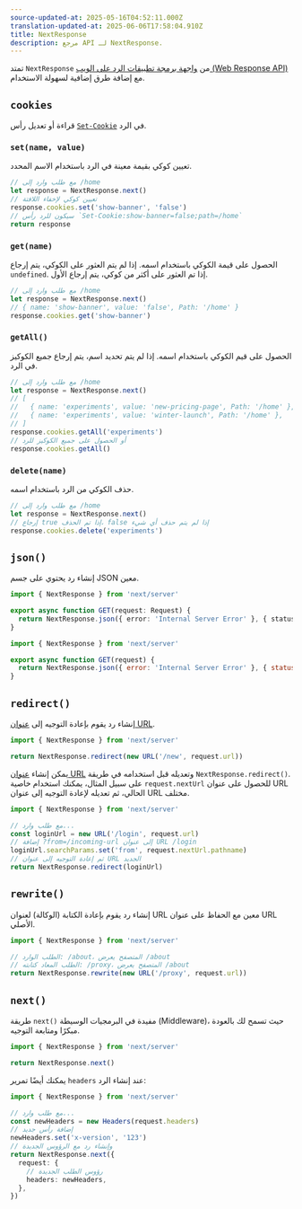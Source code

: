 ```yaml
---
source-updated-at: 2025-05-16T04:52:11.000Z
translation-updated-at: 2025-06-06T17:58:04.910Z
title: NextResponse
description: مرجع API لـ NextResponse.
---
```


تمتد `NextResponse` من [واجهة برمجة تطبيقات الرد على الويب (Web Response API)](https://developer.mozilla.org/docs/Web/API/Response) مع إضافة طرق إضافية لسهولة الاستخدام.

## `cookies`

قراءة أو تعديل رأس [`Set-Cookie`](https://developer.mozilla.org/docs/Web/HTTP/Headers/Set-Cookie) في الرد.

### `set(name, value)`

تعيين كوكي بقيمة معينة في الرد باستخدام الاسم المحدد.

```ts
// مع طلب وارد إلى /home
let response = NextResponse.next()
// تعيين كوكي لإخفاء اللافتة
response.cookies.set('show-banner', 'false')
// سيكون للرد رأس `Set-Cookie:show-banner=false;path=/home`
return response
```

### `get(name)`

الحصول على قيمة الكوكي باستخدام اسمه. إذا لم يتم العثور على الكوكي، يتم إرجاع `undefined`. إذا تم العثور على أكثر من كوكي، يتم إرجاع الأول.

```ts
// مع طلب وارد إلى /home
let response = NextResponse.next()
// { name: 'show-banner', value: 'false', Path: '/home' }
response.cookies.get('show-banner')
```

### `getAll()`

الحصول على قيم الكوكي باستخدام اسمه. إذا لم يتم تحديد اسم، يتم إرجاع جميع الكوكيز في الرد.

```ts
// مع طلب وارد إلى /home
let response = NextResponse.next()
// [
//   { name: 'experiments', value: 'new-pricing-page', Path: '/home' },
//   { name: 'experiments', value: 'winter-launch', Path: '/home' },
// ]
response.cookies.getAll('experiments')
// أو الحصول على جميع الكوكيز للرد
response.cookies.getAll()
```

### `delete(name)`

حذف الكوكي من الرد باستخدام اسمه.

```ts
// مع طلب وارد إلى /home
let response = NextResponse.next()
// إرجاع true إذا تم الحذف، false إذا لم يتم حذف أي شيء
response.cookies.delete('experiments')
```

## `json()`

إنشاء رد يحتوي على جسم JSON معين.

```ts filename="app/api/route.ts" switcher
import { NextResponse } from 'next/server'

export async function GET(request: Request) {
  return NextResponse.json({ error: 'Internal Server Error' }, { status: 500 })
}
```

```js filename="app/api/route.js" switcher
import { NextResponse } from 'next/server'

export async function GET(request) {
  return NextResponse.json({ error: 'Internal Server Error' }, { status: 500 })
}
```

## `redirect()`

إنشاء رد يقوم بإعادة التوجيه إلى [عنوان URL](https://developer.mozilla.org/docs/Web/API/URL).

```ts
import { NextResponse } from 'next/server'

return NextResponse.redirect(new URL('/new', request.url))
```

يمكن إنشاء [عنوان URL](https://developer.mozilla.org/docs/Web/API/URL) وتعديله قبل استخدامه في طريقة `NextResponse.redirect()`. على سبيل المثال، يمكنك استخدام خاصية `request.nextUrl` للحصول على عنوان URL الحالي، ثم تعديله لإعادة التوجيه إلى عنوان URL مختلف.

```ts
import { NextResponse } from 'next/server'

// مع طلب وارد...
const loginUrl = new URL('/login', request.url)
// إضافة ?from=/incoming-url إلى عنوان URL /login
loginUrl.searchParams.set('from', request.nextUrl.pathname)
// ثم إعادة التوجيه إلى عنوان URL الجديد
return NextResponse.redirect(loginUrl)
```

## `rewrite()`

إنشاء رد يقوم بإعادة الكتابة (الوكالة) لعنوان URL معين مع الحفاظ على عنوان URL الأصلي.

```ts
import { NextResponse } from 'next/server'

// الطلب الوارد: /about، المتصفح يعرض /about
// الطلب المعاد كتابته: /proxy، المتصفح يعرض /about
return NextResponse.rewrite(new URL('/proxy', request.url))
```

## `next()`

طريقة `next()` مفيدة في البرمجيات الوسيطة (Middleware)، حيث تسمح لك بالعودة مبكرًا ومتابعة التوجيه.

```ts
import { NextResponse } from 'next/server'

return NextResponse.next()
```

يمكنك أيضًا تمرير `headers` عند إنشاء الرد:

```ts
import { NextResponse } from 'next/server'

// مع طلب وارد...
const newHeaders = new Headers(request.headers)
// إضافة رأس جديد
newHeaders.set('x-version', '123')
// وإنشاء رد مع الرؤوس الجديدة
return NextResponse.next({
  request: {
    // رؤوس الطلب الجديدة
    headers: newHeaders,
  },
})
```